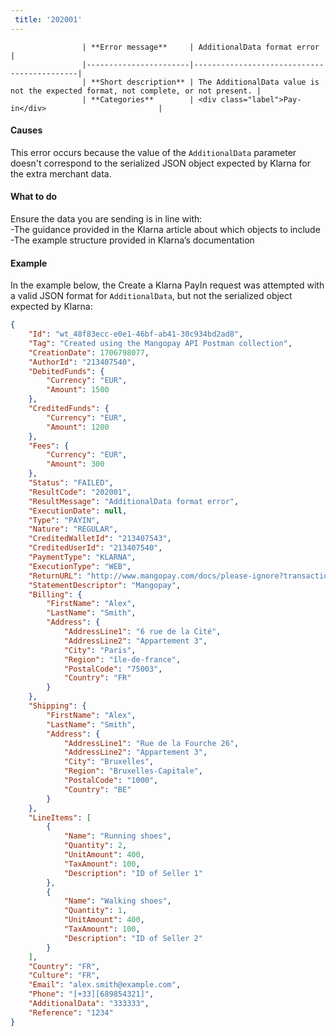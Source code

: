 ```yaml
---  
 title: '202001'  
---  
```



                    | **Error message**     | AdditionalData format error                   |
                    |-----------------------|--------------------------------------------|
                    | **Short description** | The AdditionalData value is not the expected format, not complete, or not present. |
                    | **Categories**        | <div class="label">Pay-in</div>                         |
                  

#### Causes  

This error occurs because the value of the `AdditionalData` parameter doesn't correspond to the serialized JSON object expected by Klarna for the extra merchant data.  

#### What to do  

Ensure the data you are sending is in line with:  
-The guidance provided in the Klarna article about which objects to include  
-The example structure provided in Klarna’s documentation  

#### Example  

In the example below, the Create a Klarna PayIn request was attempted with a valid JSON format for `AdditionalData`, but not the serialized object expected by Klarna:   
```json 
{
    "Id": "wt_48f83ecc-e0e1-46bf-ab41-30c934bd2ad8",
    "Tag": "Created using the Mangopay API Postman collection",
    "CreationDate": 1706798077,
    "AuthorId": "213407540",
    "DebitedFunds": {
        "Currency": "EUR",
        "Amount": 1500
    },
    "CreditedFunds": {
        "Currency": "EUR",
        "Amount": 1200
    },
    "Fees": {
        "Currency": "EUR",
        "Amount": 300
    },
    "Status": "FAILED",
    "ResultCode": "202001",
    "ResultMessage": "AdditionalData format error",
    "ExecutionDate": null,
    "Type": "PAYIN",
    "Nature": "REGULAR",
    "CreditedWalletId": "213407543",
    "CreditedUserId": "213407540",
    "PaymentType": "KLARNA",
    "ExecutionType": "WEB",
    "ReturnURL": "http://www.mangopay.com/docs/please-ignore?transactionId=wt_48f83ecc-e0e1-46bf-ab41-30c934bd2ad8",
    "StatementDescriptor": "Mangopay",
    "Billing": {
        "FirstName": "Alex",
        "LastName": "Smith",
        "Address": {
            "AddressLine1": "6 rue de la Cité",
            "AddressLine2": "Appartement 3",
            "City": "Paris",
            "Region": "île-de-france",
            "PostalCode": "75003",
            "Country": "FR"
        }
    },
    "Shipping": {
        "FirstName": "Alex",
        "LastName": "Smith",
        "Address": {
            "AddressLine1": "Rue de la Fourche 26",
            "AddressLine2": "Appartement 3",
            "City": "Bruxelles",
            "Region": "Bruxelles-Capitale",
            "PostalCode": "1000",
            "Country": "BE"
        }
    },
    "LineItems": [
        {
            "Name": "Running shoes",
            "Quantity": 2,
            "UnitAmount": 400,
            "TaxAmount": 100,
            "Description": "ID of Seller 1"
        },
        {
            "Name": "Walking shoes",
            "Quantity": 1,
            "UnitAmount": 400,
            "TaxAmount": 100,
            "Description": "ID of Seller 2"
        }
    ],
    "Country": "FR",
    "Culture": "FR",
    "Email": "alex.smith@example.com",
    "Phone": "[+33][689854321]",
    "AdditionalData": "333333",
    "Reference": "1234"
}
```